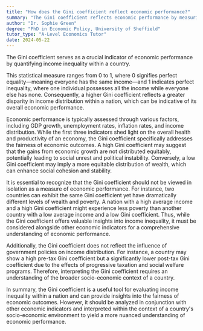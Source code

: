 ```yaml
---
title: "How does the Gini coefficient reflect economic performance?"
summary: "The Gini coefficient reflects economic performance by measuring income inequality within a country."
author: "Dr. Sophie Green"
degree: "PhD in Economic Policy, University of Sheffield"
tutor_type: "A-Level Economics Tutor"
date: 2024-05-22
---
```


The Gini coefficient serves as a crucial indicator of economic performance by quantifying income inequality within a country.

This statistical measure ranges from $0$ to $1$, where $0$ signifies perfect equality—meaning everyone has the same income—and $1$ indicates perfect inequality, where one individual possesses all the income while everyone else has none. Consequently, a higher Gini coefficient reflects a greater disparity in income distribution within a nation, which can be indicative of its overall economic performance.

Economic performance is typically assessed through various factors, including GDP growth, unemployment rates, inflation rates, and income distribution. While the first three indicators shed light on the overall health and productivity of an economy, the Gini coefficient specifically addresses the fairness of economic outcomes. A high Gini coefficient may suggest that the gains from economic growth are not distributed equitably, potentially leading to social unrest and political instability. Conversely, a low Gini coefficient may imply a more equitable distribution of wealth, which can enhance social cohesion and stability.

It is essential to recognize that the Gini coefficient should not be viewed in isolation as a measure of economic performance. For instance, two countries can exhibit the same Gini coefficient yet have dramatically different levels of wealth and poverty. A nation with a high average income and a high Gini coefficient might experience less poverty than another country with a low average income and a low Gini coefficient. Thus, while the Gini coefficient offers valuable insights into income inequality, it must be considered alongside other economic indicators for a comprehensive understanding of economic performance.

Additionally, the Gini coefficient does not reflect the influence of government policies on income distribution. For instance, a country may show a high pre-tax Gini coefficient but a significantly lower post-tax Gini coefficient due to the effects of progressive taxation and social welfare programs. Therefore, interpreting the Gini coefficient requires an understanding of the broader socio-economic context of a country.

In summary, the Gini coefficient is a useful tool for evaluating income inequality within a nation and can provide insights into the fairness of economic outcomes. However, it should be analyzed in conjunction with other economic indicators and interpreted within the context of a country's socio-economic environment to yield a more nuanced understanding of economic performance.
    